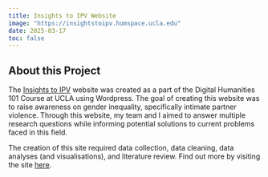 ```yaml
---
title: Insights to IPV Website
image: "https://insightstoipv.humspace.ucla.edu"
date: 2025-03-17
toc: false
---
```



## About this Project

The [Insights to IPV](https://insightstoipv.humspace.ucla.edu) website was created as a part of the Digital Humanities 101 Course at UCLA using Wordpress. The goal of creating this website was to raise awareness on gender inequality, specifically intimate partner violence. Through this website, my team and I aimed to answer multiple research questions while informing potential solutions to current problems faced in this field. \

The creation of this site required data collection, data cleaning, data analyses (and visualisations), and literature review. Find out more by visiting the site [here](https://insightstoipv.humspace.ucla.edu).